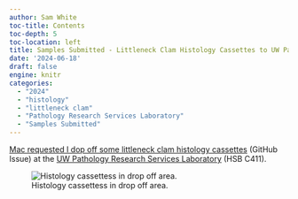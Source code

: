 ```yaml
---
author: Sam White
toc-title: Contents
toc-depth: 5
toc-location: left
title: Samples Submitted - Littleneck Clam Histology Cassettes to UW Pathology Research Services Laboratory
date: '2024-06-18'
draft: false
engine: knitr
categories: 
  - "2024"
  - "histology"
  - "littleneck clam"
  - "Pathology Research Services Laboratory"
  - "Samples Submitted"
---
```

[Mac requested I dop off some littleneck clam histology cassettes](https://github.com/RobertsLab/resources/issues/1925) (GitHub Issue) at the [UW Pathology Research Services Laboratory](https://www.washington.edu/research/shared-research-facilities-resources/pathology-research-services-laboratory/) (HSB C411).

![Histology cassettess in drop off area.](./20240618-clam-histo-dropoff.jpg){#fig-histology-dropoff fig-alt="Histology cassettess in drop off area." .lightbox}
